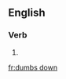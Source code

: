 ==English==

===Verb===
{{head|en|verb form}}

# {{en-third-person singular of|dumb down}}

[[fr:dumbs down]]